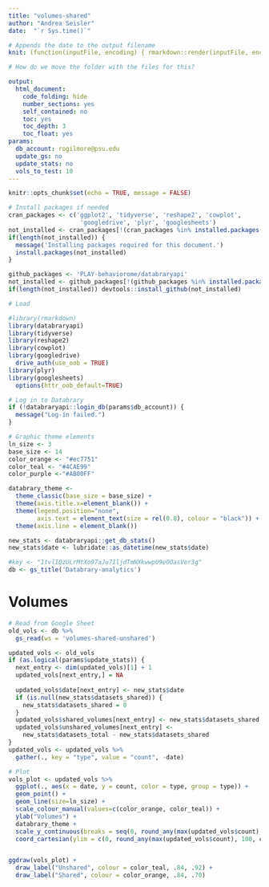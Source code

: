 ```yaml
---
title: "volumes-shared"
author: "Andrea Seisler"
date:  "`r Sys.time()`"

# Appends the date to the output filename
knit: (function(inputFile, encoding) { rmarkdown::render(inputFile, encoding = encoding, output_file = paste0(substr(inputFile,1,nchar(inputFile)-4),'_',Sys.Date(),'.html')) })

# How do we move the folder with the files for this?

output: 
  html_document:
    code_folding: hide
    number_sections: yes
    self_contained: no
    toc: yes
    toc_depth: 3
    toc_float: yes
params:
  db_account: rogilmore@psu.edu
  update_gs: no
  update_stats: no
  vols_to_test: 10
---
```


```r
knitr::opts_chunk$set(echo = TRUE, message = FALSE)

# Install packages if needed
cran_packages <- c('ggplot2', 'tidyverse', 'reshape2', 'cowplot',
                    'googledrive', 'plyr', 'googlesheets')
not_installed <- cran_packages[!(cran_packages %in% installed.packages()[,"Package"])]
if(length(not_installed)) {
  message('Installing packages required for this document.')
  install.packages(not_installed)
}

github_packages <- 'PLAY-behaviorome/databraryapi'
not_installed <- github_packages[!(github_packages %in% installed.packages()[,"Package"])]
if(length(not_installed)) devtools::install_github(not_installed)

# Load

#library(rmarkdown)
library(databraryapi)
library(tidyverse)
library(reshape2)
library(cowplot)
library(googledrive)
  drive_auth(use_oob = TRUE)
library(plyr)
library(googlesheets) 
  options(httr_oob_default=TRUE) 

# Log in to Databrary
if (!databraryapi::login_db(params$db_account)) {
  message("Log-in failed.")
}

# Graphic theme elements
ln_size <- 3
base_size <- 14
color_orange <- "#ec7751"
color_teal <- "#4CAE99"
color_purple <-"#AB00FF"

databrary_theme <- 
  theme_classic(base_size = base_size) +
  theme(axis.title.x=element_blank()) +
  theme(legend.position="none", 
        axis.text = element_text(size = rel(0.8), colour = "black")) +
  theme(axis.line = element_blank())
```


```r
new_stats <- databraryapi::get_db_stats()
new_stats$date <- lubridate::as_datetime(new_stats$date)
```

<!-- Let's try a Google Sheets-centered workflow. -->
<!-- If this is the first time you are rendering this document in your current work session, please run this command to  -->
<!-- authenticate to Google from the command line, that is **outside of RMarkdown**: -->


```r
#key <- "1tvlIQzULrMtXo97aJu71ljdTmNXkwwpU9eOOasVer3g"
db <- gs_title('Databrary-analytics')
```
# Volumes



<!-- Let's try a new workflow based on Google Sheets. -->
<!-- We should already have the spreadsheet loaded. -->

```r
# Read from Google Sheet
old_vols <- db %>%
  gs_read(ws = 'volumes-shared-unshared')
```

<!-- Now update from information derived from `databraryapi::db_stats()` if `params$update_stats` is TRUE. -->

```r
updated_vols <- old_vols
if (as.logical(params$update_stats)) {
  next_entry <- dim(updated_vols)[1] + 1
  updated_vols[next_entry,] = NA
  
  updated_vols$date[next_entry] <- new_stats$date
  if (is.null(new_stats$datasets_shared)) {
    new_stats$datasets_shared = 0
  }
  updated_vols$shared_volumes[next_entry] <- new_stats$datasets_shared
  updated_vols$unshared_volumes[next_entry] <- 
    new_stats$datasets_total - new_stats$datasets_shared
}
updated_vols <- updated_vols %>%
  gather(., key = "type", value = "count", -date)
```

```r
# Plot
vols_plot <- updated_vols %>%
  ggplot(., aes(x = date, y = count, color = type, group = type)) +
  geom_point() + 
  geom_line(size=ln_size) +
  scale_colour_manual(values=c(color_orange, color_teal)) +  
  ylab("Volumes") +
  databrary_theme +
  scale_y_continuous(breaks = seq(0, round_any(max(updated_vols$count), 100, ceiling), 100), expand = c(0,0)) +
  coord_cartesian(ylim = c(0, round_any(max(updated_vols$count), 100, ceiling)))


ggdraw(vols_plot) + 
  draw_label("Unshared", colour = color_teal, .84, .92) +
  draw_label("Shared", colour = color_orange, .84, .70)
```